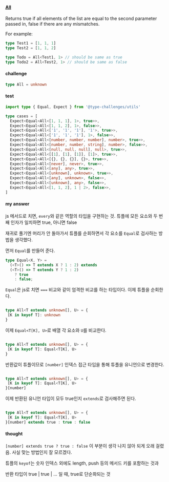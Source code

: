 #### [All](https://typehero.dev/challenge/all) 

Returns true if all elements of the list are equal to the second parameter passed in, false if there are any mismatches.

For example:

```typescript
type Test1 = [1, 1, 1]
type Test2 = [1, 1, 2]

type Todo = All<Test1, 1> // should be same as true
type Todo2 = All<Test2, 1> // should be same as false
```

#### challenge
```typescript
type All = unknown
```

#### test 

```typescript
import type { Equal, Expect } from '@type-challenges/utils'

type cases = [
  Expect<Equal<All<[1, 1, 1], 1>, true>>,
  Expect<Equal<All<[1, 1, 2], 1>, false>>,
  Expect<Equal<All<['1', '1', '1'], '1'>, true>>,
  Expect<Equal<All<['1', '1', '1'], 1>, false>>,
  Expect<Equal<All<[number, number, number], number>, true>>,
  Expect<Equal<All<[number, number, string], number>, false>>,
  Expect<Equal<All<[null, null, null], null>, true>>,
  Expect<Equal<All<[[1], [1], [1]], [1]>, true>>,
  Expect<Equal<All<[{}, {}, {}], {}>, true>>,
  Expect<Equal<All<[never], never>, true>>,
  Expect<Equal<All<[any], any>, true>>,
  Expect<Equal<All<[unknown], unknown>, true>>,
  Expect<Equal<All<[any], unknown>, false>>,
  Expect<Equal<All<[unknown], any>, false>>,
  Expect<Equal<All<[1, 1, 2], 1 | 2>, false>>,
]
```

#### my answer

js 메서드로 치면, ```every```와 같은 역할의 타입을 구현하는 것. 튜플에 모든 요소와 두 번째 인자가 일치하면 true, 아니면 false

재귀로 풀기엔 머리가 안 돌아가서 튜플를 순회하면서 각 요소를 ```Equal```로 검사하는 방법을 생각했다.

먼저 ```Equal```를 만들어 준다. 

```typescript
type Equal<X, Y> = 
  (<T>() => T extends X ? 1 : 2) extends 
  (<T>() => T extends Y ? 1 : 2)
    ? true
    : false;
```

```Equal```은 js로 치면 ```===``` 비교와 같이 엄격한 비교를 하는 타입이다. 
이제 튜플을 순회한다.

```typescript

type All<T extends unknown[], U> = {
 [K in keyof T]: unknown
}

```
이제 ```Equal<T[K], U>```로 배열 각 요소와 ```U```를 비교한다.

```typescript

type All<T extends unknown[], U> = {
 [K in keyof T]: Equal<T[K], U>
}

```

반환값이 튜플이므로 ```[number]``` 인덱스 접근 타입을 통해 튜플을 유니언으로 변경한다.

```typescript

type All<T extends unknown[], U> = {
 [K in keyof T]: Equal<T[K], U>
}[number]

```

이제 반환된 유니언 타입이 모두 true인지 ```extends```로 검사해주면 된다.

```typescript

type All<T extends unknown[], U> = {
 [K in keyof T]: Equal<T[K], U>
}[number] extends true : true : false

```


#### thought 

```[number] extends true ? true : false``` 이 부분이 생각 나지 않아 되게 오래 걸렸음. 사실 맞는 방법인지 잘 모르겠다. 

튜플의 ```keyof```는 숫자 인덱스 외에도 length, push 등의 메서드 키를 포함하는 것과

반환 타입이 true | true | ... 일 때, true로 단순화되는 것 
